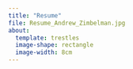 ```yaml
---
title: "Resume"
file: Resume_Andrew_Zimbelman.jpg
about:
  template: trestles
  image-shape: rectangle
  image-width: 8cm
---
```

